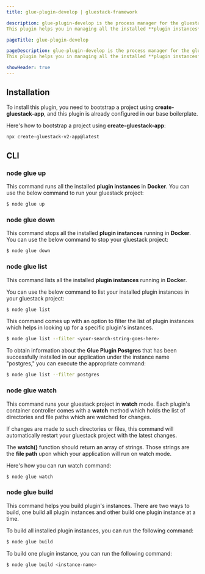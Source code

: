 ```yaml
---
title: glue-plugin-develop | gluestack-framework

description: glue-plugin-develop is the process manager for the gluestack project.
This plugin helps you in managing all the installed **plugin instances** which you have created in your **Gluestack App**, and in order to do that it comes with various commands detailed in the **CLI Reference** section.

pageTitle: glue-plugin-develop

pageDescription: glue-plugin-develop is the process manager for the gluestack project.
This plugin helps you in managing all the installed **plugin instances** which you have created in your **Gluestack App**, and in order to do that it comes with various commands detailed in the **CLI Reference** section.

showHeader: true
---
```



<Meta title="Plugins/Development Plugins/glue-plugin-develop" />

## Installation

To install this plugin, you need to bootstrap a project using **create-gluestack-app**, and this
plugin is already configured in our base boilerplate.

Here's how to bootstrap a project using **create-gluestack-app**:

```sh
npx create-gluestack-v2-app@latest
```

## CLI

### node glue up

This command runs all the installed **plugin instances** in **Docker**. You can use
the below command to run your gluestack project:

```sh
$ node glue up
```

### node glue down

This command stops all the installed **plugin instances** running in **Docker**. You
can use the below command to stop your gluestack project:

```sh
$ node glue down
```

### node glue list

This command lists all the installed **plugin instances** running in **Docker**.

You can use the below command to list your installed plugin instances in your gluestack
project:

```sh
$ node glue list
```

This command comes up with an option to filter the list of plugin instances which
helps in looking up for a specific plugin's instances.

```sh
$ node glue list --filter <your-search-string-goes-here>
```

To obtain information about the **Glue Plugin Postgres** that has been successfully installed in our application under the instance name "postgres," you
can execute the appropriate command:

```sh
$ node glue list --filter postgres
```

### node glue watch

This command runs your gluestack project in **watch** mode. Each plugin's container controller comes with a **watch** method which holds the list of directories
and file paths which are watched for changes.

If changes are made to such directories or files, this command will automatically restart your gluestack project with the latest changes.

The **watch()** function should return an array of strings. Those strings are the **file
path** upon which your application will run on watch mode.

Here's how you can run watch command:

```sh
$ node glue watch
```

### node glue build

This command helps you build plugin's instances. There are two ways to build, one build all plugin instances and other build one plugin instance at a time.

To build all installed plugin instances, you can run the following command:

```sh
$ node glue build
```

To build one plugin instance, you can run the following command:

```sh
$ node glue build <instance-name>
```
